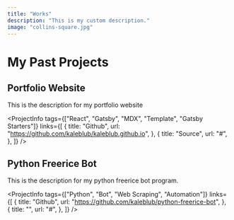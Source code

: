 ```yaml
---
title: "Works"
description: "This is my custom description."
image: "collins-square.jpg"
---
```


# My Past Projects

## Portfolio Website

<LinkImage url="#" file="kayaking.png" title="Kayaking" />

This is the description for my portfolio website

<ProjectInfo
  tags={["React", "Gatsby", "MDX", "Template", "Gatsby Starters"]}
  links={[
    {
      title: "Github",
      url: "https://github.com/kaleblub/kaleblub.github.io",
    },
    {
      title: "Source",
      url: "#",
    },
  ]}
/>

## Python Freerice Bot

<LinkImage url="#" file="adgp2019.png" title="ADGP 2019" />

This is the description for my python freerice bot program.

<ProjectInfo
  tags={["Python", "Bot", "Web Scraping", "Automation"]}
  links={[
    {
      title: "Github",
      url: "https://github.com/kaleblub/python-freerice-bot",
    },
    {
      title: "",
      url: "#",
    },
  ]}
/>
